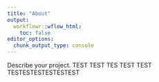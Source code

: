 ```yaml
---
title: "About"
output:
  workflowr::wflow_html:
    toc: false
editor_options:
  chunk_output_type: console
---
```


Describe your project. TEST TEST TES TEST TEST TESTESTESTESTESTEST
